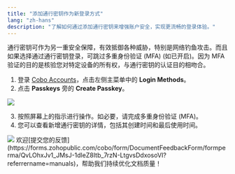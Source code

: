 ```yaml
---
title: "添加通行密钥作为新登录方式"
lang: "zh-hans"
description: "了解如何通过添加通行密钥来增强账户安全，实现更流畅的登录体验。"
---
```


通行密钥可作为另一重安全保障，有效抵御各种威胁，特别是网络钓鱼攻击。而且如果选择通过通行密钥登录，可跳过多重身份验证 (MFA) (如已开启)。因为 MFA 验证的目的是核验您对特定设备的所有权，与通行密钥的认证目的相吻合。

1. 登录 [Cobo Accounts](https://accounts.cobo.com/)，点击左侧主菜单中的 **Login Methods**。
2. 点击 **Passkeys** 旁的 **Create Passkey**。

<img src="/cn/images/cobo-accounts/lmj06pNK0IJPiSdTVKbGmNoeMQ-4mlCwbxTAhgxbHFOVAg1OJUznbSp6Tofbykm1MQBA1EVZaVctKyfBYheE-8TZfe8UkZ41dwO6nx6F9-vVYl5BQeO-P3u-yOaniN6p5_uw1Y91dSNosfu-zKCT3ko.svg" className="screenshot_full_screen"/>

3. 按照屏幕上的指示进行操作。如必要，请完成多重身份验证 (MFA)。
4. 您可以查看新增通行密钥的详情，包括其创建时间和最后使用时间。

<img src="/cn/images/cobo-accounts/jIylkRoCS-LTCkSswLopz2SQTrQ9J95hc5TH1kvNs8tmuoFK_MnFiq8CGmQsmaVTRlXq-jUyUvPu7MIdVqqAlSCYvrJ00MEKB7LFaLe0rbXrJAHr8csZIMen-H-LZcfiLjudhNKqkaNFQbizqalowmk.png" className="screenshot_modal"/>
<Tip>欢迎[提交您的反馈](https://forms.zohopublic.com/cobo/form/DocumentFeedbackForm/formperma/QvLOhxJv1_JMsJ-1dleZ8Itb_7rzN-LtgvsDdxosoVI?referrername=manuals)，帮助我们持续优化文档质量！</Tip>